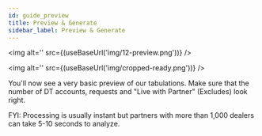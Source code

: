 ```yaml
---
id: guide_preview
title: Preview & Generate
sidebar_label: Preview & Generate
---
```


<img alt='' src={(useBaseUrl('img/12-preview.png'))} />

<img alt='' src={(useBaseUrl('img/cropped-ready.png'))} />

You'll now see a very basic preview of our tabulations. Make sure that the number of DT accounts, requests and "Live with Partner" (Excludes) look right.

FYI: Processing is usually instant but partners with more than 1,000 dealers can take 5-10 seconds to analyze.
